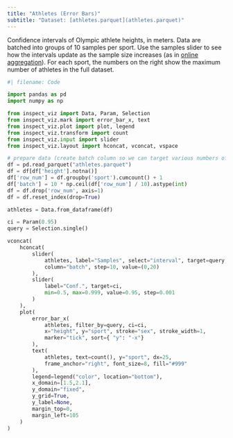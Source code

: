 ```yaml
---
title: "Athletes (Error Bars)"
subtitle: "Dataset: [athletes.parquet](athletes.parquet)"
---
```


Confidence intervals of Olympic athlete heights, in meters. Data are batched into groups of 10 samples per sport. Use the samples slider to see how the intervals update as the sample size increases (as in [online aggregation](https://en.wikipedia.org/wiki/Online_aggregation)). For each sport, the numbers on the right show the maximum number of athletes in the full dataset.

```python
#| filename: Code

import pandas as pd
import numpy as np

from inspect_viz import Data, Param, Selection
from inspect_viz.mark import error_bar_x, text
from inspect_viz.plot import plot, legend
from inspect_viz.transform import count
from inspect_viz.input import slider
from inspect_viz.layout import hconcat, vconcat, vspace

# prepare data (create batch column so we can target various numbers of samples)
df = pd.read_parquet("athletes.parquet")
df = df[df['height'].notna()]
df['row_num'] = df.groupby('sport').cumcount() + 1
df['batch'] = 10 * np.ceil(df['row_num'] / 10).astype(int)
df = df.drop('row_num', axis=1)
df = df.reset_index(drop=True)

athletes = Data.from_dataframe(df)

ci = Param(0.95)
query = Selection.single()

vconcat(
    hconcat(
        slider(
            athletes, label="Samples", select="interval", target=query, 
            column="batch", step=10, value=(0,20)
        ),
        slider(
            label="Conf.", target=ci, 
            min=0.5, max=0.999, value=0.95, step=0.001
        )
    ),
    plot(
        error_bar_x(
            athletes, filter_by=query, ci=ci, 
            x="height", y="sport", stroke="sex", stroke_width=1,
            marker="tick", sort={ "y": "-x"}
        ),
        text(
            athletes, text=count(), y="sport", dx=25,
            frame_anchor="right", font_size=8, fill="#999"
        ),
        legend=legend("color", location="bottom"),
        x_domain=[1.5,2.1],
        y_domain="fixed",
        y_grid=True,
        y_label=None,
        margin_top=0,
        margin_left=105
    )
)
```